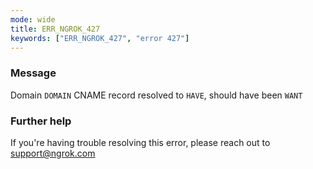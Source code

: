 ```yaml
---
mode: wide
title: ERR_NGROK_427
keywords: ["ERR_NGROK_427", "error 427"]
---
```


### Message

Domain `DOMAIN` CNAME record resolved to `HAVE`, should have been `WANT`

### Further help

If you're having trouble resolving this error, please reach out to [support@ngrok.com](mailto:support@ngrok.com?subject=Help%20with%20ERR_NGROK_427)
